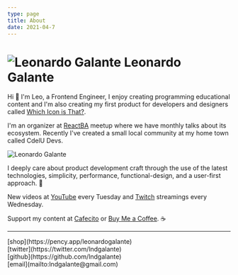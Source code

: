 ```yaml
---
type: page
title: About
date: 2021-04-7
---
```


# ![Leonardo Galante](/images/lg.png) Leonardo Galante

Hi 👋 I'm Leo, a Frontend Engineer, I enjoy creating programming educational content and I'm also creating my first product for developers and designers called [Which Icon is That?](https://www.whichiconisthat.com).

I'm an organizer at [ReactBA](https://www.meetup.com/es-ES/React-en-Buenos-Aires) meetup where we have monthly talks about its ecosystem.
Recently I've created a small local community at my home town called CdelU Devs.

<img src="/images/cover.jpg" alt="Leonardo Galante" className="cover" />

I deeply care about product development craft through the use of the latest technologies, simplicity, performance, functional-design, and a user-first approach. 💎

New videos at [YouTube](https://youtube.com/c/leonardogalante) every Tuesday and [Twitch](https://www.twitch.tv/lndgalante) streamings every Wednesday.

Support my content at
[Cafecito](https://cafecito.app/leonardogalante) or [Buy Me a Coffee](https://www.buymeacoffee.com/lndgalant). ☕

---

<div>
  [shop](https://pency.app/leonardogalante)
  <br />
  [twitter](https://twitter.com/lndgalante)
  <br />
  [github](https://github.com/lndgalante)
  <br />
  [email](mailto:lndgalante@gmail.com)
</div>
